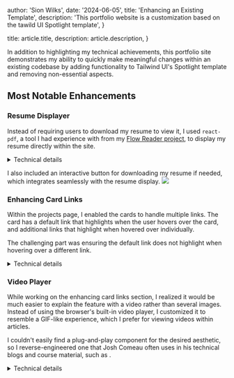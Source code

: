 
  author: 'Sion Wilks',
  date: '2024-06-05',
  title: 'Enhancing an Existing Template',
  description:
    'This portfolio website is a customization based on the tawild UI Spotlight template',
}

  title: article.title,
  description: article.description,
}


In addition to highlighting my technical achievements, 
this portfolio site demonstrates my ability to quickly make meaningful changes within an existing codebase by adding functionality to Tailwind UI's Spotlight template and removing non-essential aspects.

## Most Notable Enhancements

### Resume Displayer

Instead of requiring users to download my resume to view it, I used `react-pdf`, a tool I had experience with from my [Flow Reader project](/projects/flow-reader), to display my resume directly within the site.

<details>
  <summary style={{ cursor: 'pointer' }}>Technical details</summary>

  The most challenging part of this feature was getting the resume to display with the correct width within the site's borders. This required the following useEffect function:

  ```jsx
  useEffect(() => {
    const updateWidth = () => {
      if (containerRef.current) {
        const style = window.getComputedStyle(containerRef.current)
        const contentWidth =
          containerRef.current.offsetWidth -
          (parseFloat(style.paddingLeft) + parseFloat(style.paddingRight))
        setContainerWidth(contentWidth)
      }
    }

    updateWidth()
    window.addEventListener('resize', updateWidth)

    return () => window.removeEventListener('resize', updateWidth)
  }, [containerRef])
  ```

  and some advanced knowledge of CSS layout algorithm interactions.

</details>

I also included an interactive button for downloading my resume if needed, which integrates seamlessly with the resume display.
<Image src={resumeButton}/>

### Enhancing Card Links

Within the projects page, I enabled the cards to handle multiple links. The card has a default link that highlights when the user hovers over the card, and additional links that highlight when hovered over individually.

<VideoPlayer videoKey="cardHover" />

The challenging part was ensuring the default link does not highlight when hovering over a different link.

<details>
  <summary style={{ cursor: 'pointer' }}>Technical details</summary>

  I had to learn how to achieve this and discovered that CSS allows styling changes based on sibling states. Tailwind provides convenient <ExternalLink href="https://tailwindcss.com/docs/hover-focus-and-other-states#styling-based-on-sibling-state" content="peer utility classes" /> for this.

  I utilized this utility in this part of my code:

  ```ts
  <Link
    href={project.link.href}
    target="_blank"
    rel="noopener noreferrer"
    className={clsx(
      'peer/pl relative z-30 mt-6 flex cursor-pointer text-sm font-medium text-zinc-400 transition hover:text-teal-500 dark:text-zinc-200',
      '',
    )}
  >
    <LinkIcon className="h-6 w-6 flex-none" />
    <span className="ml-2">{project.link.label}</span>
  </Link>

  {
    project.gitLink && (
      <Link
        href={project.gitLink.href}
        className={clsx(
          'peer/gitLink relative z-30 mt-2 flex text-sm font-medium text-zinc-400 transition hover:text-teal-500 dark:text-zinc-200',
          'peer-hover/pl:text-zinc-400',
          !project.readMore &&
            ' group-hover:text-teal-500 peer-hover/desc:text-zinc-400 peer-hover/pl:text-zinc-400',
        )}
        target="_blank"
        rel="noopener noreferrer"
      >
        <LinkIcon className="h-6 w-6 flex-none" />
        <span className="ml-2">{project.gitLink?.label}</span>
      </Link>
    )
  }
  {
    project.readMore && (
      <div
        className={clsx(
          'z-10 mt-4 flex cursor-pointer items-center text-sm font-medium text-zinc-500 group-hover:text-teal-500 dark:text-zinc-200',
          'peer-hover/desc:text-zinc-400 peer-hover/gitLink:text-zinc-400 peer-hover/pl:text-zinc-400',
        )}
      >
        <span>Read more</span>
        <ChevronRightIcon className="ml-1 h-4 w-4 stroke-current" />
      </div>
    )
  }
  ```

</details>

### Video Player

While working on the enhancing card links section, I realized it would be much easier to explain the feature with a video rather than several images. Instead of using the browser's built-in video player, I customized it to resemble a GIF-like experience, which I prefer for viewing videos within articles.

I couldn't easily find a plug-and-play component for the desired aesthetic, so I reverse-engineered one that Josh Comeau often uses in his technical blogs and course material, such as <ExternalLink href="https://www.joshwcomeau.com/react/use-deferred-value/" content="this one" />.

<details>
  <summary style={{ cursor: 'pointer' }}>Technical details</summary>

  This enhancement was relatively easy to implement. There were two main steps:
  1. Creating the player itself:

  ```ts
  const VideoPlayer = ({ videoKey, large }: { videoKey: string, large?: boolean }) => {
    const videoRef = useRef<HTMLVideoElement>(null)
    const [isPlaying, setIsPlaying] = useState(true)

    const videoSrc = videoMap[videoKey]
    
    const togglePlayPause = () => {
      if (videoRef?.current?.paused) {
        videoRef.current.play()
        setIsPlaying(true)
      } else {
        videoRef.current?.pause()
        setIsPlaying(false)
      }
    }

    return (
      <div className={clsx('group relative', large ? 'max-w-3xl' : 'max-w-xl')}>
        <video
          ref={videoRef}
          className={clsx('w-full rounded-xl', { 'opacity-75': !isPlaying })}
          src={videoSrc}
          style={{ clipPath: 'inset(2px 0px 2px 0px)' }}
          autoPlay
          muted
          loop
          playsInline
          aria-label="Demo video"
        />
        <div
          onMouseDown={togglePlayPause}
          className="absolute inset-0 m-auto flex h-16 w-16 cursor-pointer items-center justify-center rounded-full bg-black bg-opacity-50 text-white opacity-0 transition-opacity duration-500 ease-in-out group-hover:opacity-100"
        >
          <svg
            xmlns="http://www.w3.org/2000/svg"
            width="24"
            height="24"
            viewBox="0 0 24 24"
            fill="none"
            stroke="currentColor"
            strokeWidth="2"
            strokeLinecap="round"
            strokeLinejoin="round"
          >
            {isPlaying ? (
              <>
                <rect x="6" y="4" width="4" height="16" />
                <rect x="14" y="4" width="4" height="16" />
              </>
            ) : (
              <polygon points="5 3 19 12 5 21 5 3" />
            )}
          </svg>
        </div>
      </div>
    )
  }
  ```

  2. Learning that I needed to use the file loader package to import videos:

  ```ts
  webpack(config) {
    config.module.rules.push({
      test: /\.(mov|mp4|avi|mkv)$/,
      use: {
        loader: 'file-loader',
        options: {
          name: '[name].[hash].[ext]',
          outputPath: 'static/media/',
          publicPath: '/_next/static/media/',
        },
      },
    })

    return config
  },
  ```

  I could have used Next.js' built-in static file server by placing the videos in the public folder, but I wanted to avoid this practice due to potential server abuse without authentication.

</details>

